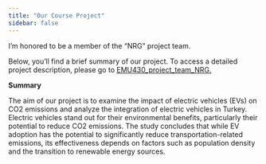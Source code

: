 ---
title: "Our Course Project"
sidebar: false 
---

I'm honored to be a member of the "NRG" project team.

Below, you'll find a brief summary of our project. To access a detailed project description, please go to [EMU430_project_team_NRG](https://emu-hacettepe-analytics.github.io/emu430-fall2024-team-nrg/)[.](https://emu-hacettepe-analytics.github.io/emu430-fall2024-team-nrg/)

**Summary**

The aim of our project is to examine the impact of electric vehicles (EVs) on CO2 emissions and analyze the integration of electric vehicles in Turkey. Electric vehicles stand out for their environmental benefits, particularly their potential to reduce CO2 emissions. The study concludes that while EV adoption has the potential to significantly reduce transportation-related emissions, its effectiveness depends on factors such as population density and the transition to renewable energy sources.

